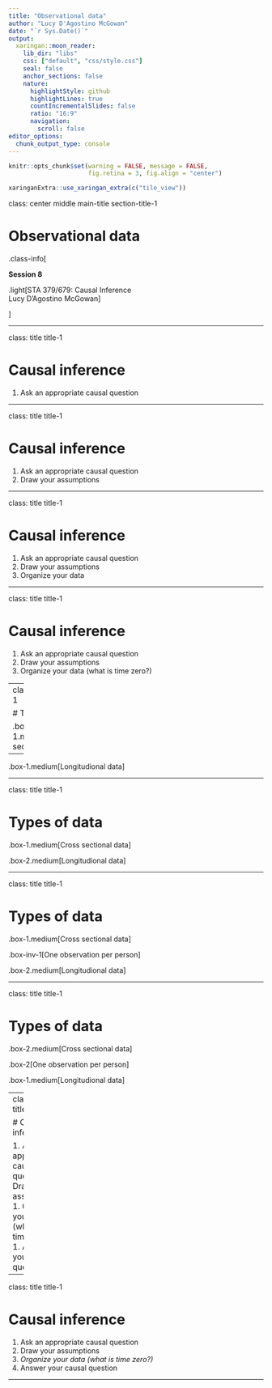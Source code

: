 ```yaml
---
title: "Observational data"
author: "Lucy D'Agostino McGowan"
date: "`r Sys.Date()`"
output:
  xaringan::moon_reader:
    lib_dir: "libs"
    css: ["default", "css/style.css"]
    seal: false
    anchor_sections: false
    nature:
      highlightStyle: github
      highlightLines: true
      countIncrementalSlides: false
      ratio: "16:9"
      navigation:
        scroll: false
editor_options: 
  chunk_output_type: console
---
```


```r
knitr::opts_chunk$set(warning = FALSE, message = FALSE, 
                      fig.retina = 3, fig.align = "center")
```


```r
xaringanExtra::use_xaringan_extra(c("tile_view"))
```

class: center middle main-title section-title-1

# Observational data

.class-info[

**Session 8**

.light[STA 379/679: Causal Inference <br>
Lucy D'Agostino McGowan
]

]

---


class: title title-1

# Causal inference

1. Ask an appropriate causal question

---

class: title title-1

# Causal inference

1. Ask an appropriate causal question
1. Draw your assumptions


---

class: title title-1

# Causal inference

1. Ask an appropriate causal question
1. Draw your assumptions
1. Organize your data


---

class: title title-1

# Causal inference

1. Ask an appropriate causal question
1. Draw your assumptions
1. Organize your data (what is time zero?)

---
class: title title-1

# Types of data

.box-1.medium[Cross sectional data]

--

.box-1.medium[Longitudional data]

---

class: title title-1

# Types of data

.box-1.medium[Cross sectional data]



.box-2.medium[Longitudional data]

---

class: title title-1

# Types of data

.box-1.medium[Cross sectional data]

.box-inv-1[One observation per person]

.box-2.medium[Longitudional data]

---

class: title title-1

# Types of data

.box-2.medium[Cross sectional data]

.box-2[One observation per person]

.box-1.medium[Longitudional data]

---
class: title title-1

# Causal inference

1. Ask an appropriate causal question
1. Draw your assumptions
1. Organize your data (what is time zero?)
1. Answer your causal question

---

class: title title-1

# Causal inference

1. Ask an appropriate causal question
1. Draw your assumptions
1. *Organize your data (what is time zero?)*
1. Answer your causal question

---
